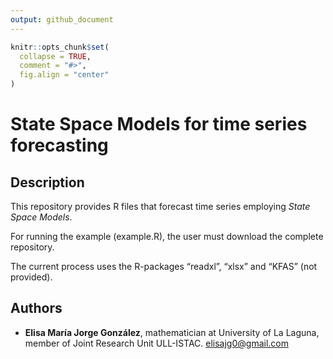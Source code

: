 ---
output: github_document
---

<!-- README.md is generated from README.Rmd -->

```{r echo=FALSE}
knitr::opts_chunk$set(
  collapse = TRUE,
  comment = "#>",
  fig.align = "center"
)
```



# State Space Models for time series forecasting 

## Description

This repository provides R files that forecast time series employing *State Space Models*.

For running the example (example.R), the user must download the complete repository.

The current process uses the R-packages "readxl", "xlsx" and "KFAS" (not provided).

## Authors
- **Elisa María Jorge González**, mathematician at University of La Laguna, member of Joint Research Unit ULL-ISTAC. <elisajg0@gmail.com>


<img src="figure/UMI.png" align="left" alt=""/>
<img src="figure/Interreg.png" align="right" alt=""/>
<img src="figure/MAC.png" align="right" alt=""/>



